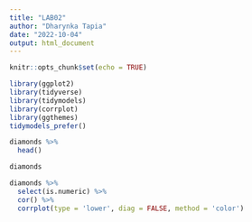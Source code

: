 ```yaml
---
title: "LAB02"
author: "Dharynka Tapia"
date: "2022-10-04"
output: html_document
---
```


```r
knitr::opts_chunk$set(echo = TRUE)
```

```r
library(ggplot2)
library(tidyverse)
library(tidymodels)
library(corrplot)
library(ggthemes)
tidymodels_prefer()
```

```r
diamonds %>% 
  head()

diamonds
```

```r
diamonds %>% 
  select(is.numeric) %>% 
  cor() %>% 
  corrplot(type = 'lower', diag = FALSE, method = 'color')
```


